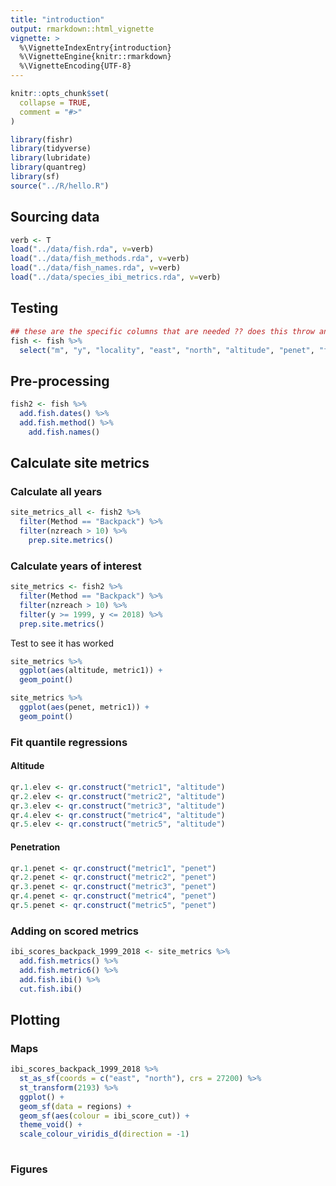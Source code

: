 ```yaml
---
title: "introduction"
output: rmarkdown::html_vignette
vignette: >
  %\VignetteIndexEntry{introduction}
  %\VignetteEngine{knitr::rmarkdown}
  %\VignetteEncoding{UTF-8}
---
```


```r
knitr::opts_chunk$set(
  collapse = TRUE,
  comment = "#>"
)
```

```r
library(fishr)
library(tidyverse)
library(lubridate)
library(quantreg)
library(sf)
source("../R/hello.R")
```

## Sourcing data

```r
verb <- T
load("../data/fish.rda", v=verb)
load("../data/fish_methods.rda", v=verb)
load("../data/fish_names.rda", v=verb)
load("../data/species_ibi_metrics.rda", v=verb)
```
## Testing

```r
## these are the specific columns that are needed ?? does this throw an error if not there
fish <- fish %>% 
  select("m", "y", "locality", "east", "north", "altitude", "penet", "fishmeth", "spcode", "nzreach")
```

## Pre-processing

```r
fish2 <- fish %>%
  add.fish.dates() %>% 
  add.fish.method() %>% 
    add.fish.names()

```

## Calculate site metrics

### Calculate all years

```r
site_metrics_all <- fish2 %>% 
  filter(Method == "Backpack") %>% 
  filter(nzreach > 10) %>% 
    prep.site.metrics()
```


### Calculate years of interest

```r
site_metrics <- fish2 %>% 
  filter(Method == "Backpack") %>% 
  filter(nzreach > 10) %>% 
  filter(y >= 1999, y <= 2018) %>% 
  prep.site.metrics()
```

Test to see it has worked

```r
site_metrics %>% 
  ggplot(aes(altitude, metric1)) +
  geom_point()

site_metrics %>% 
  ggplot(aes(penet, metric1)) +
  geom_point()
```

### Fit quantile regressions

#### Altitude

```r
qr.1.elev <- qr.construct("metric1", "altitude")
qr.2.elev <- qr.construct("metric2", "altitude")
qr.3.elev <- qr.construct("metric3", "altitude")
qr.4.elev <- qr.construct("metric4", "altitude")
qr.5.elev <- qr.construct("metric5", "altitude")
```

#### Penetration

```r
qr.1.penet <- qr.construct("metric1", "penet")
qr.2.penet <- qr.construct("metric2", "penet")
qr.3.penet <- qr.construct("metric3", "penet")
qr.4.penet <- qr.construct("metric4", "penet")
qr.5.penet <- qr.construct("metric5", "penet")
```

### Adding on scored metrics
```r
ibi_scores_backpack_1999_2018 <- site_metrics %>% 
  add.fish.metrics() %>% 
  add.fish.metric6() %>% 
  add.fish.ibi() %>% 
  cut.fish.ibi()
```


## Plotting

### Maps

```r
ibi_scores_backpack_1999_2018 %>% 
  st_as_sf(coords = c("east", "north"), crs = 27200) %>% 
  st_transform(2193) %>% 
  ggplot() +
  geom_sf(data = regions) +
  geom_sf(aes(colour = ibi_score_cut)) +
  theme_void() +
  scale_colour_viridis_d(direction = -1)
  
```

### Figures

